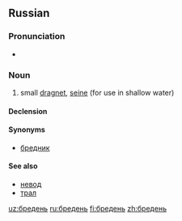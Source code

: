 ==Russian==

===Pronunciation===
* {{IPA|/ˈbrʲedʲɪnʲ/|lang=ru}}

===Noun===
{{ru-noun|бре́день|m-in}}

# {{context|fishing|lang=ru}} small [[dragnet]], [[seine]] (for use in shallow water)

====Declension====
{{ru-noun-table|1|бре́дн|ь-m|бре́день}}

====Synonyms====
* [[бредник]]

====See also====
* [[невод]]
* [[трал]]

[[uz:бредень]]
[[ru:бредень]]
[[fi:бредень]]
[[zh:бредень]]
